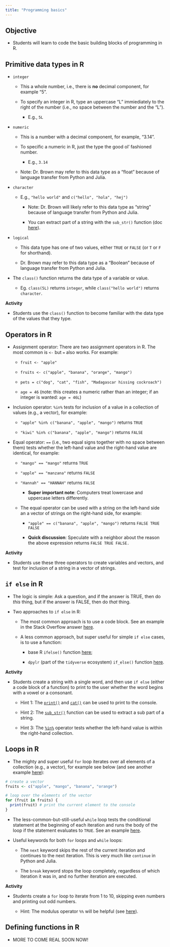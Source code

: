 ```yaml
---
title: "Programming basics"
---
```


## Objective

-   Students will learn to code the basic building blocks of programming in R.

## Primitive data types in R

-   `integer`

    -   This a whole number, i.e., there is **no** decimal component, for example "5".

    -   To specify an integer in R, type an uppercase "L" immiediately to the right of the number (i.e., no space between the number and the "L").

        -   E.g., `5L`

-   `numeric`

    -   This is a number with a decimal component, for example, "3.14".

    -   To specific a numeric in R, just the type the good ol' fashioned number.

        -   E.g., `3.14`

    -   Note: Dr. Brown may refer to this data type as a "float" because of language transfer from Python and Julia.

-   `character`

    -   E.g., `"hello world"` and `c("hello", "hola", "hej")`

        -   Note: Dr. Brown will likely refer to this data type as "string" because of language transfer from Python and Julia.

        -   You can extract part of a string with the `sub_str()` function (doc [here](https://stringr.tidyverse.org/reference/str_sub.html)).

-   `logical`

    -   This data type has one of two values, either `TRUE` or `FALSE` (or `T` or `F` for shorthand).

    -   Dr. Brown may refer to this data type as a "Boolean" because of language transfer from Python and Julia.

-   The `class()` function returns the data type of a variable or value.

    -   Eg. `class(5L)` returns `integer`, while `class("hello world")` returns `character`.

**Activity**

-   Students use the `class()` function to become familiar with the data type of the values that they type.

## Operators in R

-   Assignment operator: There are two assignment operators in R. The most common is `<-` but `=` also works. For example:

    -   `fruit <- "apple"`

    -   `fruits <- c("apple", "banana", "orange", "mango")`

    -   `pets = c("dog", "cat", "fish", "Madagascar hissing cockroach")`

    -   `age = 46` (note: this creates a numeric rather than an integer; if an integer is wanted: `age = 46L`)

-   Inclusion operator: `%in%` tests for inclusion of a value in a collection of values (e.g., a vector), for example:

    -   `"apple" %in% c("banana", "apple", "mango")` returns `TRUE`

    -   `"kiwi" %in% c("banana", "apple", "mango")` returns `FALSE`

-   Equal operator: `==` (i.e., two equal signs together with no space between them) tests whether the left-hand value and the right-hand value are identical, for example:

    -   `"mango" == "mango"` returns `TRUE`

    -   `"apple" == "manzana"` returns `FALSE`

    -   `"Hannah" == "HANNAH"` returns `FALSE`

        -   **Super important note**: Computers treat lowercase and uppercase letters differently.

    -   The equal operator can be used with a string on the left-hand side an a vector of strings on the right-hand side, for example:

        -   `"apple" == c("banana", "apple", "mango")` returns `FALSE TRUE FALSE`

        -   **Quick discussion**: Speculate with a neighbor about the reason the above expression returns `FALSE TRUE FALSE.`

**Activity**

-   Students use these three operators to create variables and vectors, and test for inclusion of a string in a vector of strings.

## `if else` in R

-   The logic is simple: Ask a question, and if the answer is TRUE, then do *this* thing, but if the answer is FALSE, then do *that* thing.

```{=html}
<!-- -->
```
-   Two approaches to `if else` in R:

    -   The most common approach is to use a code block. See an example in the Stack Overflow answer [here](https://stackoverflow.com/a/15393990/2884875).

    -   A less common approach, but super useful for simple `if else` cases, is to use a function:

        -   base R `ifelse()` function [here](https://www.rdocumentation.org/packages/base/versions/3.6.2/topics/ifelse);

        -   `dpylr` (part of the `tidyverse` ecosystem) `if_else()` function [here](https://dplyr.tidyverse.org/reference/if_else.html).

**Activity**

-   Students create a string with a single word, and then use `if else` (either a code block of a function) to print to the user whether the word begins with a vowel or a consonant.

    -   Hint 1: The [`print()`](https://www.rdocumentation.org/packages/base/versions/3.6.2/topics/print) and [`cat()`](https://www.rdocumentation.org/packages/base/versions/3.6.2/topics/cat) can be used to print to the console.

    -   Hint 2: The [`sub_str()`](https://stringr.tidyverse.org/reference/str_sub.html) function can be used to extract a sub part of a string.

    -   Hint 3: The [`%in%`](https://www.rdocumentation.org/packages/base/versions/3.6.2/topics/match) operator tests whether the left-hand value is within the right-hand collection.

## Loops in R

-   The mighty and super useful `for` loop iterates over all elements of a collection (e.g., a vector), for example see below (and see another example [here](https://www.datamentor.io/r-programming/for-loop)):

```r
# create a vector
fruits <- c("apple", "mango", "banana", "orange")

# loop over the elements of the vector
for (fruit in fruits) {
  print(fruit) # print the current element to the console
}
```

-   The less-common-but-still-useful `while` loop tests the conditional statement at the beginning of each iteration and runs the body of the loop if the statement evaluates to `TRUE`. See an example [here](https://www.datamentor.io/r-programming/while-loop).

-   Useful keywords for both `for` loops and `while` loops:

    -   The `next` keyword skips the rest of the current iteration and continues to the next iteration. This is very much like `continue` in Python and Julia.

    -   The `break` keyword stops the loop completely, regardless of which iteration it was in, and no further iteration are executed.

**Activity**

-   Students create a `for` loop to iterate from 1 to 10, skipping even numbers and printing out odd numbers.

    -   Hint: The modulus operator `%%` will be helpful (see [here](https://www.geeksforgeeks.org/check-if-a-number-is-odd-or-even-in-r-programming/)).

## Defining functions in R

-   MORE TO COME REAL SOON NOW!
